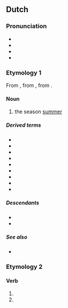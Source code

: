 ==Dutch==

===Pronunciation===
* {{IPA|nl|/ˈzoːmər/}}
* {{audio|nl|Nl-zomer.ogg|audio}}
* {{hyphenation|nl|zo|mer}}
* {{rhymes|nl|oːmər}}

===Etymology 1===
From {{inh|nl|dum|sōmer}}, from {{inh|nl|odt|*sumar}}, from {{inh|nl|gem-pro|*sumaraz}}.

====Noun====
{{nl-noun|m|-s|zomertje}}

# the season [[summer]]

=====Derived terms=====
* {{l|nl|overzomeren}}
* {{l|nl|verzomeren}}
* {{l|nl|zomerdag}}
* {{l|nl|zomeren}}
* {{l|nl|zomermaand}}
* {{l|nl|zomerpels}}
* {{l|nl|zomers}}
* {{l|nl|zomervacht}}
* {{l|nl|zomerweer}}

=====Descendants=====
* {{desc|af|somer}}
* {{desc|dcr|somer}}

=====See also=====
* {{list:seasons/nl}}

===Etymology 2===
{{nonlemma}}

====Verb====
{{head|nl|verb form}}

# {{nl-verb form of|p=1|n=sg|t=pres|m=ind|zomeren}}
# {{nl-verb form of|m=imp|zomeren}}